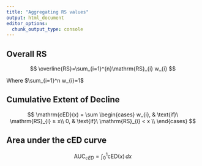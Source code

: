 ```yaml
---
title: "Aggregating RS values"
output: html_document
editor_options: 
  chunk_output_type: console
---
```


## Overall RS

$$
\overline{RS}=\sum_{i=1}^{n}\mathrm{RS}_{i} w_{i}
$$

Where $\sum_{i=1}^n w_{i}=1$

## Cumulative Extent of Decline
$$
\mathrm{cED}(x) = \sum \begin{cases}
      w_{i}, & \text{if}\ \mathrm{RS}_{i} ≥ x\\
      0, & \text{if}\ \mathrm{RS}_{i} < x \\
    \end{cases}
$$

## Area under the cED curve

$$
\mathrm{AUC}_{\mathit{cED}}=\int_{0}^{1} \mathrm{cED}(x)\,dx
$$
